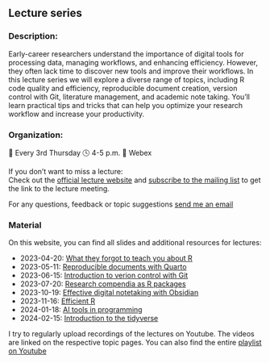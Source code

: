 ## Lecture series

### Description:

Early-career researchers understand the importance of digital tools for processing data, managing workflows, and enhancing efficiency. However, they often lack time to discover new tools and improve their workflows. In this lecture series we will explore a diverse range of topics, including R code quality and efficiency, reproducible document creation, version control with Git, literature management, and academic note taking. You'll learn practical tips and tricks that can help you optimize your research workflow and increase your productivity.

### Organization:

📅 Every 3rd Thursday 🕓 4-5 p.m. 📍 Webex


If you don't want to miss a lecture:<br>
Check out the [official lecture website](https://www.bcp.fu-berlin.de/en/graduiertenzentrum/promovierende/veranstaltungen/workshops/lecture-SB/index.html) and [subscribe to the mailing list](https://lists.fu-berlin.de/listinfo/toolsAndTips) to get the link to
the lecture meeting.

For any questions, feedback or topic suggestions [send me an email](mailto:selina.baldauf@fu-berlin.de)

### Material

On this website, you can find all slides and additional resources for lectures:

- 2023-04-20: [What they forgot to teach you about R](sessions/01_what_they_forgot.html)
- 2023-05-11: [Reproducible documents with Quarto](sessions/02_quarto.html)
- 2023-06-15: [Introduction to verion control with Git](sessions/03_git.html)
- 2023-07-20: [Research compendia as R packages](sessions/04_research_compendia.html)
- 2023-10-19: [Effective digital notetaking with Obsidian](sessions/05_obsidian.html)
- 2023-11-16: [Efficient R](sessions/06_efficient_r.html)
- 2024-01-18: [AI tools in programming](sessions/07_ai_tools.html)
- 2024-02-15: [Introduction to the tidyverse](sessions/08_tidyverse.html)

I try to regularly upload recordings of the lectures on Youtube. The videos are
linked on the respective topic pages. You can also find the entire [playlist on Youtube](https://youtube.com/playlist?list=PLK1lYQFwxAYeh5pAmCcrlUHCEROQiLI9f&si=mOcqXP5AtB7owg-9)

